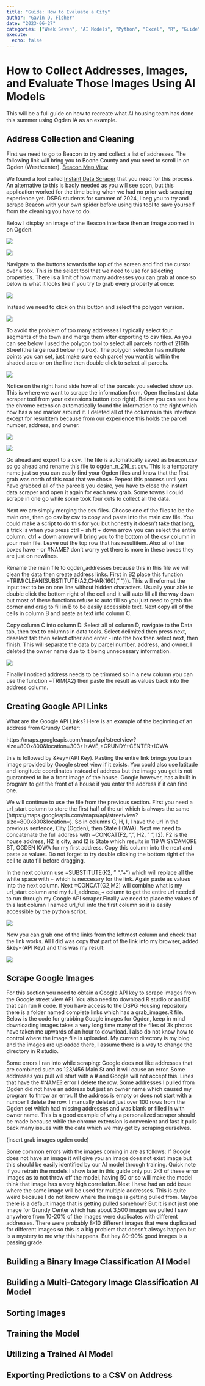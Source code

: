 ```yaml
---
title: "Guide: How to Evaluate a City"
author: "Gavin D. Fisher"
date: "2023-06-27"
categories: ["Week Seven", "AI Models", "Python", "Excel", "R", "Guide"]
execute:
  echo: false
---
```


# How to Collect Addresses, Images, and Evaluate Those Images Using AI Models

This will be a full guide on how to recreate what AI housing team has done this summer using Ogden IA as an example.

## Address Collection and Cleaning

First we need to go to Beacon to try and collect a list of addresses. The following link will bring you to Boone County and you need to scroll in on Ogden (West/center). [Beacon Map View](https://beacon.schneidercorp.com/Application.aspx?AppID=84&LayerID=795&PageTypeID=1&PageID=913)

We found a tool called [Instant Data Scraper](https://chrome.google.com/webstore/detail/instant-data-scraper/ofaokhiedipichpaobibbnahnkdoiiah) that you need for this process. An alternative to this is badly needed as you will see soon, but this application worked for the time being when we had no prior web scraping experience yet. DSPG students for summer of 2024, I beg you to try and scrape Beacon with your own spider before using this tool to save yourself from the cleaning you have to do.

Below I display an image of the Beacon interface then an image zoomed in on Ogden.

![](1beacon_main.png)

![](2beacon_zoom.png)

Navigate to the buttons towards the top of the screen and find the cursor over a box. This is the select tool that we need to use for selecting properties. There is a limit of how many addresses you can grab at once so below is what it looks like if you try to grab every property at once:

![](3beacon_all.png)

Instead we need to click on this button and select the polygon version.

![](4beacon_poly.png)

To avoid the problem of too many addresses I typically select four segments of the town and merge them after exporting to csv files. As you can see below I used the polygon tool to select all parcels north of 216th Street(the large road below my box). The polygon selector has multiple points you can set, just make sure each parcel you want is within the shaded area or on the line then double click to select all parcels.

![](5beacon_poly_use.png)

Notice on the right hand side how all of the parcels you selected show up. This is where we want to scrape the information from. Open the instant data scraper tool from your extensions button (top right). Below you can see how the chrome extension automatically found the information to the right which now has a red marker around it. I deleted all of the columns in this interface except for resultitem because from our experience this holds the parcel number, address, and owner.

![](6beacon_select.png)

![](7scrape_beacon.png)

Go ahead and export to a csv. The file is automatically saved as beacon.csv so go ahead and rename this file to ogden_n\_216_st.csv. This is a temporary name just so you can easily find your Ogden files and know that the first grab was north of this road that we chose. Repeat this process until you have grabbed all of the parcels you desire, you have to close the instant data scraper and open it again for each new grab. Some towns I could scrape in one go while some took four cuts to collect all the data.

Next we are simply merging the csv files. Choose one of the files to be the main one, then go csv by csv to copy and paste into the main csv file. You could make a script to do this for you but honestly it doesn't take that long, a trick is when you press ctrl + shift + down arrow you can select the entire column. ctrl + down arrow will bring you to the bottom of the csv column in your main file. Leave out the top row that has resultitem. Also all of the boxes have - or #NAME? don't worry yet there is more in these boxes they are just on newlines.

Rename the main file to ogden_addresses because this in this file we will clean the data then create address links. First in B2 place this function =TRIM(CLEAN(SUBSTITUTE(A2,CHAR(160)," "))). This will reformat the input text to be on one line without hidden characters. Usually your able to double click the bottom right of the cell and it will auto fill all the way down but most of these functions refuse to auto fill so you just need to grab the corner and drag to fill in B to be easily accessible text. Next copy all of the cells in column B and paste as text into column C.

Copy column C into column D. Select all of column D, navigate to the Data tab, then text to columns in data tools. Select delimited then press next, deselect tab then select other and enter - into the box then select next, then finish. This will separate the data by parcel number, address, and owner. I deleted the owner name due to it being unnecessary information.

![](8csv_edited.png)

Finally I noticed address needs to be trimmed so in a new column you can use the function =TRIM(A2) then paste the result as values back into the address column.

## Creating Google API Links

What are the Google API Links? Here is an example of the beginning of an address from Grundy Center:

https://maps.googleapis.com/maps/api/streetview?size=800x800&location=303+I+AVE,+GRUNDY+CENTER+IOWA

this is followed by &key=(API Key). Pasting the entire link brings you to an image provided by Google street view if it exists. You could also use latitude and longitude coordinates instead of address but the image you get is not guaranteed to be a front image of the house. Google however, has a built in program to get the front of a house if you enter the address if it can find one.

We will continue to use the file from the previous section. First you need a url_start column to store the first half of the url which is always the same (https://maps.googleapis.com/maps/api/streetview?size=800x800&location=). So in columns G, H, I, I have the url in the previous sentence, City (Ogden), then State (IOWA). Next we need to concatenate the full address with =CONCAT(F2, ",", H2, " ", I2). F2 is the house address, H2 is city, and I2 is State which results in 119 W SYCAMORE ST, OGDEN IOWA for my first address. Copy this column into the next and paste as values. Do not forget to try double clicking the bottom right of the cell to auto fill before dragging.

In the next column use =SUBSTITUTE(K2, " ","+") which will replace all the white space with + which is neccesary for the link. Again paste as values into the next column. Next =CONCAT(G2,M2) will combine what is my url_start column and my full_address\_+ column to get the entire url needed to run through my Google API scraper.Finally we need to place the values of this last column I named url_full into the first column so it is easily accessible by the python script.

![](9csv_links.png)

Now you can grab one of the links from the leftmost column and check that the link works. All I did was copy that part of the link into my browser, added &key=(API Key) and this was my result:

![](10use_link.png)

## Scrape Google Images

For this section you need to obtain a Google API key to scrape images from the Google street view API. You also need to download R studio or an IDE that can run R code. If you have access to the DSPG Housing repository there is a folder named complete links which has a grab_images.R file. Below is the code for grabbing Google images for Ogden, keep in mind downloading images takes a very long time many of the files of 3k photos have taken me upwards of an hour to download. I also do not know how to control where the image file is uploaded. My current directory is my blog and the images are uploaded there, I assume there is a way to change the directory in R studio.

Some errors I ran into while scraping: Google does not like addresses that are combined such as 123/456 Main St and it will cause an error. Some addresses you pull will start with a \# and Google will not accept this. Lines that have the #NAME? error I delete the row. Some addresses I pulled from Ogden did not have an address but just an owner name which caused my program to throw an error. If the address is empty or does not start with a number I delete the row. I manually deleted just over 100 rows from the Ogden set which had missing addresses and was blank or filled in with owner name. This is a good example of why a personalized scraper should be made because while the chrome extension is convenient and fast it pulls back many issues with the data which we may get by scraping ourselves.

(insert grab images ogden code)

Some common errors with the images coming in are as follows: If Google does not have an image it will give you an image does not exist image but this should be easily identified by our AI model through training. Quick note if you retrain the models I show later in this guide only put 2-3 of these error images as to not throw off the model, having 50 or so will make the model think that image has a very high correlation. Next I have had an odd issue where the same image will be used for multiple addresses. This is quite weird because I do not know where the image is getting pulled from. Maybe there is a default image that is getting pulled somehow? But it is not just one image for Grundy Center which has about 3,500 images we pulled I saw anywhere from 10-20% of the images were duplicates with different addresses. There were probably 8-10 different images that were duplicated for different images so this is a big problem that doesn't always happen but is a mystery to me why this happens. But hey 80-90% good images is a passing grade.

## Building a Binary Image Classification AI Model

## Building a Multi-Category Image Classification AI Model

## Sorting Images 

## Training the Model

## Utilizing a Trained AI Model

## Exporting Predictions to a CSV on Address







